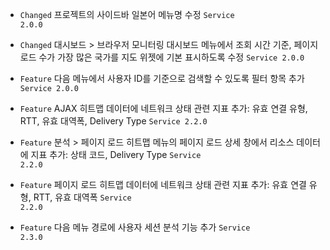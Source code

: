 
- <code class="Changed">Changed</code> 프로젝트의 사이드바 일본어 메뉴명 수정 <code class='changelog-service'>Service 2.0.0​</code>

- <code class="Changed">Changed</code> <span class="uitext">대시보드</span> &gt; <span class="uitext">브라우저 모니터링 대시보드</span> 메뉴에서 조회 시간 기준, 페이지 로드 수가 가장 많은 국가를 지도 위젯에 기본 표시하도록 수정 <code class='changelog-service'>Service 2.0.0​</code>

- <code class="Feature">Feature</code> 다음 메뉴에서 사용자 ID를 기준으로 검색할 수 있도록 필터 항목 추가 <code class='changelog-service'>Service 2.0.0​</code>

- <code class="Feature">Feature</code> AJAX 히트맵 데이터에 네트워크 상태 관련 지표 추가: <span class="uitext">유효 연결 유형</span>, <span class="uitext">RTT</span>, <span class="uitext">유효 대역폭</span>, <span class="uitext">Delivery Type</span> <code class='changelog-service'>Service 2.2.0​</code>

- <code class="Feature">Feature</code> <span class="uitext">분석</span> &gt; <span class="uitext">페이지 로드 히트맵</span> 메뉴의 <span class="uitext">페이지 로드</span> <span class="uitext">상세</span> 창에서 리소스 데이터에 지표 추가: <span class="uitext">상태 코드</span>, <span class="uitext">Delivery Type</span> <code class='changelog-service'>Service 2.2.0​</code>

- <code class="Feature">Feature</code> 페이지 로드 히트맵 데이터에 네트워크 상태 관련 지표 추가: <span class="uitext">유효 연결 유형</span>, <span class="uitext">RTT</span>, <span class="uitext">유효 대역폭</span> <code class='changelog-service'>Service 2.2.0​</code>

- <code class="Feature">Feature</code> 다음 메뉴 경로에 사용자 세션 분석 기능 추가 <code class='changelog-service'>Service 2.3.0​</code>

